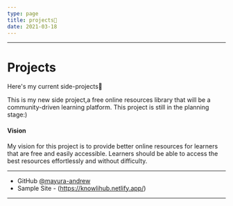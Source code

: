 ```yaml
---
type: page
title: projects🚀
date: 2021-03-18
---
```

---
# Projects

Here's my current side-projects🚀



This is my new side project,a free online resources library that will be a 
community-driven learning platform. This project is still in the planning stage:) 

#### Vision

My vision for this project is to provide better online resources for learners that are free and easily accessible.
Learners should be able to access the best resources effortlessly and without difficulty.

---

- GitHub [@mayura-andrew](https://github.com/mayura-andrew)
- Sample Site - (https://knowlihub.netlify.app/)
---

